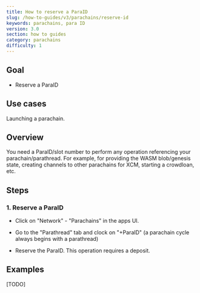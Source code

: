 ```yaml
---
title: How to reserve a ParaID
slug: /how-to-guides/v3/parachains/reserve-id
keywords: parachains, para ID
version: 3.0
section: how to guides
category: parachains
difficulty: 1
---
```


## Goal

- Reserve a ParaID

## Use cases

Launching a parachain.

## Overview

You need a ParaID/slot number to perform any operation referencing your
parachain/parathread. For example, for providing the WASM blob/genesis state,
creating channels to other parachains for XCM, starting a crowdloan, etc.

## Steps

### 1. Reserve a ParaID

- Click on "Network" - "Parachains" in the apps UI.

- Go to the "Parathread" tab and clock on "+ParaID" (a parachain cycle always
  begins with a parathread)

- Reserve the ParaID. This operation requires a deposit.

## Examples

[TODO]
